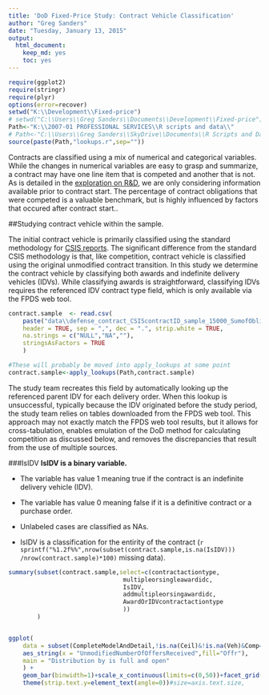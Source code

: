 ```yaml
---
title: 'DoD Fixed-Price Study: Contract Vehicle Classification'
author: "Greg Sanders"
date: "Tuesday, January 13, 2015"
output:
  html_document:
    keep_md: yes
    toc: yes
---
```


```r
require(ggplot2)
require(stringr)
require(plyr)
options(error=recover)
setwd("K:\\Development\\Fixed-price")
# setwd("C:\\Users\\Greg Sanders\\Documents\\Development\\Fixed-price")
Path<-"K:\\2007-01 PROFESSIONAL SERVICES\\R scripts and data\\"
# Path<-"C:\\Users\\Greg Sanders\\SkyDrive\\Documents\\R Scripts and Data SkyDrive\\"
source(paste(Path,"lookups.r",sep=""))

```

Contracts are classified using a mix of numerical and categorical variables. While the changes in numerical variables are easy to grasp and summarize, a contract may have one line item that is competed and another that is not. As is detailed in the [exploration on R&D](RnD_1to5_exploration.md), we are only considering information available prior to contract start. The percentage of contract obligations that were competed is a valuable benchmark, but is highly influenced by factors that occured after contract start..

##Studying contract vehicle within the sample.

The initial contract vehicle is primarily classified using the standard methodology for [CSIS reports](http://csis.org/program/methodology).  The significant difference from the standard CSIS methodology is that, like competition, contract vehicle is classified using the original unmodified contract transition.  In this study we determine the contract vehicle by classifying both awards and indefinite delivery vehicles (IDVs).  While classifying awards is straightforward, classifying IDVs requires the referenced IDV contract type field, which is only available via the FPDS web tool.  


```r
contract.sample  <- read.csv(
    paste("data\\defense_contract_CSIScontractID_sample_15000_SumofObligatedAmount.csv", sep = ""),
    header = TRUE, sep = ",", dec = ".", strip.white = TRUE, 
    na.strings = c("NULL","NA",""),
    stringsAsFactors = TRUE
    )

#These will probably be moved into apply_lookups at some point
contract.sample<-apply_lookups(Path,contract.sample)
```
The study team recreates this field by automatically looking up the referenced parent IDV for each delivery order.  When this lookup is unsuccessful, typically because the IDV originated before the study period, the study team relies on tables downloaded from the FPDS web tool.  This approach may not exactly match the FPDS web tool results, but it allows for cross-tabulation, enables emulation of the DoD method for calculating competition as discussed below, and removes the discrepancies that result from the use of multiple sources.  

###IsIDV
**IsIDV is a binary variable.**

* The variable has value 1 meaning true if the contract is an indefinite delivery vehicle (IDV).
* The variable has value 0 meaning false if it is a definitive contract or a purchase order. 
* Unlabeled cases are classified as NAs.

* IsIDV is a classification for the entirity of the contract  (`r sprintf("%1.2f%%",nrow(subset(contract.sample,is.na(IsIDV))) /nrow(contract.sample)*100)` missing data).
  
```r
summary(subset(contract.sample,select=c(contractactiontype,
                                multipleorsingleawardidc,
                                IsIDV,
                                addmultipleorsingawardidc,
                                AwardOrIDVcontractactiontype
                                ))
        )


ggplot(
    data = subset(CompleteModelAndDetail,!is.na(Ceil)&!is.na(Veh)&Comp=="Comp."),
    aes_string(x = "UnmodifiedNumberOfOffersReceived",fill="Offr"),
    main = "Distribution by is full and open"
    ) +
    geom_bar(binwidth=1)+scale_x_continuous(limits=c(0,50))+facet_grid(Ceil~Veh,scales="free_y")+
    theme(strip.text.y=element_text(angle=0))#size=axis.text.size,




```
